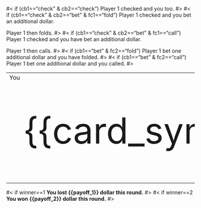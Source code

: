#< if (cb1=="check" & cb2=="check")
Player 1 checked and you too.
#>
#< if (cb1=="check" & cb2=="bet" & fc1=="fold")
Player 1 checked and you bet an additional dollar.

Player 1 then folds.
#>
#< if (cb1=="check" & cb2=="bet" & fc1=="call")
Player 1 checked and you have bet an additional dollar.

Player 1 then calls.
#>
#< if (cb1=="bet" & fc2=="fold")
Player 1 bet one additional dollar and you have folded.
#>
#< if (cb1=="bet" & fc2=="call")
Player 1 bet one additional dollar and you called.
#>

<table>
<tr>
  <td style="font-size: 100%;">You</td>
  <td style="font-size: 100%; padding-left: 20px">Player 1</td>
</tr>
<tr>
  <td style="font-size: 600%;">{{card_sym[2]}}</td>
  <td style="font-size: 600%; padding-left: 20px;">{{ifelse(is_true(fc1=="fold" | fc2=="fold"),"?",card_sym[1])}}</td>
</tr>
</table>

#< if winner==1
<b>You lost {{payoff_1}} dollar this round.</b>
#>
#< if winner==2
<b>You won {{payoff_2}} dollar this round.</b>
#>



